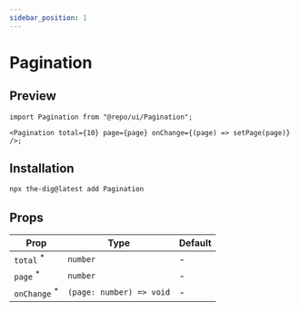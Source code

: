 ```yaml
---
sidebar_position: 1
---
```


# Pagination

## Preview


<Container>
  <PaginationPreview />
</Container>

```tsx
import Pagination from "@repo/ui/Pagination";

<Pagination total={10} page={page} onChange={(page) => setPage(page)} />;
```

## Installation

```bash
npx the-dig@latest add Pagination
```

## Props

| Prop                                                            | Type                     | Default |
| --------------------------------------------------------------- | ------------------------ | ------- |
| `total` <sup className="text-red-600 text-caption2">\*</sup>    | `number`                 | -       |
| `page` <sup className="text-red-600 text-caption2">\*</sup>     | `number`                 | -       |
| `onChange` <sup className="text-red-600 text-caption2">\*</sup> | `(page: number) => void` | -       |

